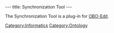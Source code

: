 ---
title: Synchronization Tool
---

The Synchronization Tool is a plug-in for [http://oboedit.org/ OBO-Edit].

[[Category:Informatics]]
[[Category:Ontology]]